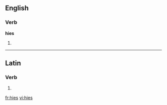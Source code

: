 ==English==

===Verb===
'''hies'''

# {{third-person singular of|[[hie]]}}

----

==Latin==

===Verb===
{{la-verb-form|hiēs}}

# {{conjugation of|hio|hiō|2|s|pres|act|sub|lang=la}}

[[fr:hies]]
[[vi:hies]]